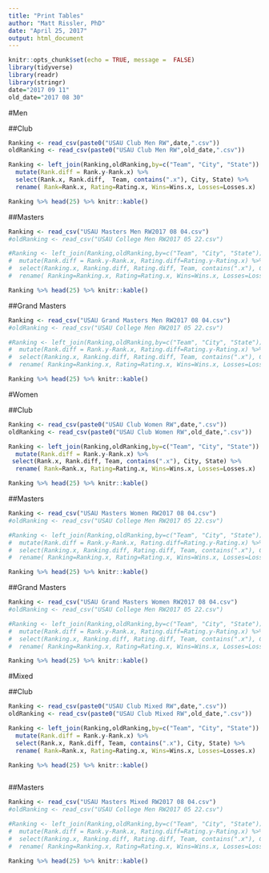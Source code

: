 ---
title: "Print Tables"
author: "Matt Rissler, PhD"
date: "April 25, 2017"
output: html_document
---

```{r setup, include=FALSE}
knitr::opts_chunk$set(echo = TRUE, message =  FALSE)
library(tidyverse)
library(readr)
library(stringr)
date="2017 09 11"
old_date="2017 08 30"
```

#Men

##Club

```{r MenClub, echo=FALSE, results="asis"}
Ranking <- read_csv(paste0("USAU Club Men RW",date,".csv"))
oldRanking <- read_csv(paste0("USAU Club Men RW",old_date,".csv"))

Ranking <- left_join(Ranking,oldRanking,by=c("Team", "City", "State")) %>% 
  mutate(Rank.diff = Rank.y-Rank.x) %>%
  select(Rank.x, Rank.diff,  Team, contains(".x"), City, State) %>%
  rename( Rank=Rank.x, Rating=Rating.x, Wins=Wins.x, Losses=Losses.x)

Ranking %>% head(25) %>% knitr::kable()

```

##Masters
```{r MenD3, results='asis', echo=FALSE}
Ranking <- read_csv("USAU Masters Men RW2017 08 04.csv")
#oldRanking <- read_csv("USAU College Men RW2017 05 22.csv")

#Ranking <- left_join(Ranking,oldRanking,by=c("Team", "City", "State")) %>% 
#  mutate(Rank.diff = Rank.y-Rank.x, Rating.diff=Rating.y-Rating.x) %>%
#  select(Ranking.x, Ranking.diff, Rating.diff, Team, contains(".x"), City, State) %>%
#  rename( Ranking=Ranking.x, Rating=Rating.x, Wins=Wins.x, Losses=Losses.x)

Ranking %>% head(25) %>% knitr::kable()
```


##Grand Masters

```{r Men GM, results='asis', echo=FALSE}
Ranking <- read_csv("USAU Grand Masters Men RW2017 08 04.csv")
#oldRanking <- read_csv("USAU College Men RW2017 05 22.csv")

#Ranking <- left_join(Ranking,oldRanking,by=c("Team", "City", "State")) %>% 
#  mutate(Rank.diff = Rank.y-Rank.x, Rating.diff=Rating.y-Rating.x) %>%
#  select(Ranking.x, Ranking.diff, Rating.diff, Team, contains(".x"), City, State) %>%
#  rename( Ranking=Ranking.x, Rating=Rating.x, Wins=Wins.x, Losses=Losses.x)

Ranking %>% head(25) %>% knitr::kable()

```


#Women

##Club



```{r WomenClub, echo=FALSE, results="asis"}
Ranking <- read_csv(paste0("USAU Club Women RW",date,".csv"))
oldRanking <- read_csv(paste0("USAU Club Women RW",old_date,".csv"))

Ranking <- left_join(Ranking,oldRanking,by=c("Team", "City", "State")) %>% 
  mutate(Rank.diff = Rank.y-Rank.x) %>%
 select(Rank.x, Rank.diff, Team, contains(".x"), City, State) %>%
  rename( Rank=Rank.x, Rating=Rating.x, Wins=Wins.x, Losses=Losses.x)

Ranking %>% head(25) %>% knitr::kable()
```

##Masters
```{r WomenMasters, results='asis', echo=FALSE}
Ranking <- read_csv("USAU Masters Women RW2017 08 04.csv")
#oldRanking <- read_csv("USAU College Men RW2017 05 22.csv")

#Ranking <- left_join(Ranking,oldRanking,by=c("Team", "City", "State")) %>% 
#  mutate(Rank.diff = Rank.y-Rank.x, Rating.diff=Rating.y-Rating.x) %>%
#  select(Ranking.x, Ranking.diff, Rating.diff, Team, contains(".x"), City, State) %>%
#  rename( Ranking=Ranking.x, Rating=Rating.x, Wins=Wins.x, Losses=Losses.x)

Ranking %>% head(25) %>% knitr::kable()
```

##Grand Masters

```{r WomenGrandMasters, results='asis', echo=FALSE}
Ranking <- read_csv("USAU Grand Masters Women RW2017 08 04.csv")
#oldRanking <- read_csv("USAU College Men RW2017 05 22.csv")

#Ranking <- left_join(Ranking,oldRanking,by=c("Team", "City", "State")) %>% 
#  mutate(Rank.diff = Rank.y-Rank.x, Rating.diff=Rating.y-Rating.x) %>%
#  select(Ranking.x, Ranking.diff, Rating.diff, Team, contains(".x"), City, State) %>%
#  rename( Ranking=Ranking.x, Rating=Rating.x, Wins=Wins.x, Losses=Losses.x)

Ranking %>% head(25) %>% knitr::kable()
```

#Mixed

##Club

```{r MixedClub, results='asis', echo=FALSE}
Ranking <- read_csv(paste0("USAU Club Mixed RW",date,".csv"))
oldRanking <- read_csv(paste0("USAU Club Mixed RW",old_date,".csv"))

Ranking <- left_join(Ranking,oldRanking,by=c("Team", "City", "State")) %>% 
  mutate(Rank.diff = Rank.y-Rank.x) %>%
  select(Rank.x, Rank.diff, Team, contains(".x"), City, State) %>%
  rename( Rank=Rank.x, Rating=Rating.x, Wins=Wins.x, Losses=Losses.x)

Ranking %>% head(25) %>% knitr::kable()



```


##Masters

```{r MixedMasters, results='asis', echo=FALSE}
Ranking <- read_csv("USAU Masters Mixed RW2017 08 04.csv")
#oldRanking <- read_csv("USAU College Men RW2017 05 22.csv")

#Ranking <- left_join(Ranking,oldRanking,by=c("Team", "City", "State")) %>% 
#  mutate(Rank.diff = Rank.y-Rank.x, Rating.diff=Rating.y-Rating.x) %>%
#  select(Ranking.x, Ranking.diff, Rating.diff, Team, contains(".x"), City, State) %>%
#  rename( Ranking=Ranking.x, Rating=Rating.x, Wins=Wins.x, Losses=Losses.x)

Ranking %>% head(25) %>% knitr::kable()
```